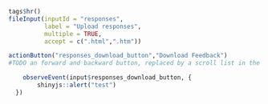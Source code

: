 ```r
tags$hr()
fileInput(inputId = "responses",
          label = "Upload responses",
          multiple = TRUE,
          accept = c(".html",".htm"))

actionButton("responses_download_button","Download Feedback")
#TODO an forward and backward button, replaced by a scroll list in the future.
```
```r
    observeEvent(input$responses_download_button, {
        shinyjs::alert("test")
  })

```

